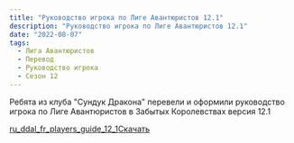 ```yaml
---
title: "Руководство игрока по Лиге Авантюристов 12.1"
description: "Руководство игрока по Лиге Авантюристов 12.1"
date: "2022-08-07"
tags:
  - Лига Авантюристов
  - Перевод
  - Руководство игрока
  - Сезон 12
---
```


Ребята из клуба "Сундук Дракона" перевели и оформили руководство игрока по Лиге Авантюристов в Забытых Королевствах версия 12.1

[ru_ddal_fr_players_guide_12_1](/wp-content/uploads/2022/08/ru_ddal_fr_players_guide_12_1.pdf)[Скачать](/wp-content/uploads/2022/08/ru_ddal_fr_players_guide_12_1.pdf)
